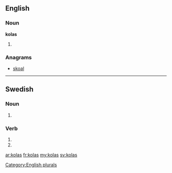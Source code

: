 ==English==

===Noun===
'''kolas'''

# {{plural of|[[kola]]}}

===Anagrams===
* [[skoal#English|skoal]]

[[Category:English plurals]]

----

==Swedish==

===Noun===
{{head|sv|noun form}}

# {{sv-noun-form-indef-gen|kola}}

===Verb===
{{head|sv|verb form}}

# {{sv-verb-form-inf-pass|kola}}
# {{sv-verb-form-pre-pass|kola}}

[[ar:kolas]]
[[fr:kolas]]
[[my:kolas]]
[[sv:kolas]]
